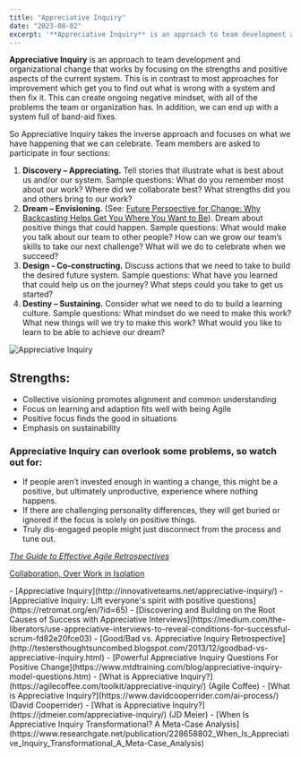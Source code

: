 ```yaml
---
title: "Appreciative Inquiry"
date: "2023-08-02"
excerpt: '**Appreciative Inquiry** is an approach to team development and organizational change that'
---
```


**Appreciative Inquiry** is an approach to team development and organizational change that works by focusing on the strengths and positive aspects of the current system. This is in contrast to most approaches for improvement which get you to find out what is wrong with a system and then fix it. This can create ongoing negative mindset, with all of the problems the team or organization has. In addition, we can end up with a system full of band-aid fixes.

So Appreciative Inquiry takes the inverse approach and focuses on what we have happening that we can celebrate. Team members are asked to participate in four sections:

1. **Discovery – Appreciating.** Tell stories that illustrate what is best about us and/or our system. Sample questions: What do you remember most about our work? Where did we collaborate best? What strengths did you and others bring to our work?
2. **Dream – Envisioning.** (See: [Future Perspective for Change: Why Backcasting Helps Get You Where You Want to Be](/blog/future-perspective-for-organizational-change)). Dream about positive things that could happen. Sample questions: What would make you talk about our team to other people? How can we grow our team’s skills to take our next challenge? What will we do to celebrate when we succeed?
3. **Design - Co-constructing.** Discuss actions that we need to take to build the desired future system. Sample questions: What have you learned that could help us on the journey? What steps could you take to get us started?
4. **Destiny – Sustaining.** Consider what we need to do to build a learning culture. Sample questions: What mindset do we need to make this work? What new things will we try to make this work? What would you like to learn to be able to achieve our dream?

![Appreciative Inquiry](src/content/glossary/appreciative-inquiry/images/Appreciative-Inquiry.jpg)

## Strengths:

- Collective visioning promotes alignment and common understanding
- Focus on learning and adaption fits well with being Agile
- Positive focus finds the good in situations
- Emphasis on sustainability

### **Appreciative Inquiry can overlook some problems, so watch out for:**

- If people aren’t invested enough in wanting a change, this might be a positive, but ultimately unproductive, experience where nothing happens.
- If there are challenging personality differences, they will get buried or ignored if the focus is solely on positive things.
- Truly dis-engaged people might just disconnect from the process and tune out.

[_The Guide to Effective Agile Retrospectives_](/guide-to-effective-agile-retrospectives)

[Collaboration, Over Work in Isolation](/blog/collaboration-over-work-in-isolation)

<HighlightBox heading="Resource Links" variant="resourceLinks">
- [Appreciative Inquiry](http://innovativeteams.net/appreciative-inquiry/)
- [Appreciative Inquiry: Lift everyone's spirit with positive questions](https://retromat.org/en/?id=65)
- [Discovering and Building on the Root Causes of Success with Appreciative Interviews](https://medium.com/the-liberators/use-appreciative-interviews-to-reveal-conditions-for-successful-scrum-fd82e20fce03)
- [Good/Bad vs. Appreciative Inquiry Retrospective](http://testersthoughtsuncombed.blogspot.com/2013/12/goodbad-vs-appreciative-inquiry.html)
- [Powerful Appreciative Inquiry Questions For Positive Change](https://www.mtdtraining.com/blog/appreciative-inquiry-model-questions.htm)
- [What is Appreciative Inquiry?](https://agilecoffee.com/toolkit/appreciative-inquiry/) (Agile Coffee)
- [What is Appreciative Inquiry?](https://www.davidcooperrider.com/ai-process/) (David Cooperrider)
- [What is Appreciative Inquiry?](https://jdmeier.com/appreciative-inquiry/) (JD Meier)
- [When Is Appreciative Inquiry Transformational? A Meta-Case Analysis](https://www.researchgate.net/publication/228658802_When_Is_Appreciative_Inquiry_Transformational_A_Meta-Case_Analysis)
</HighlightBox>
